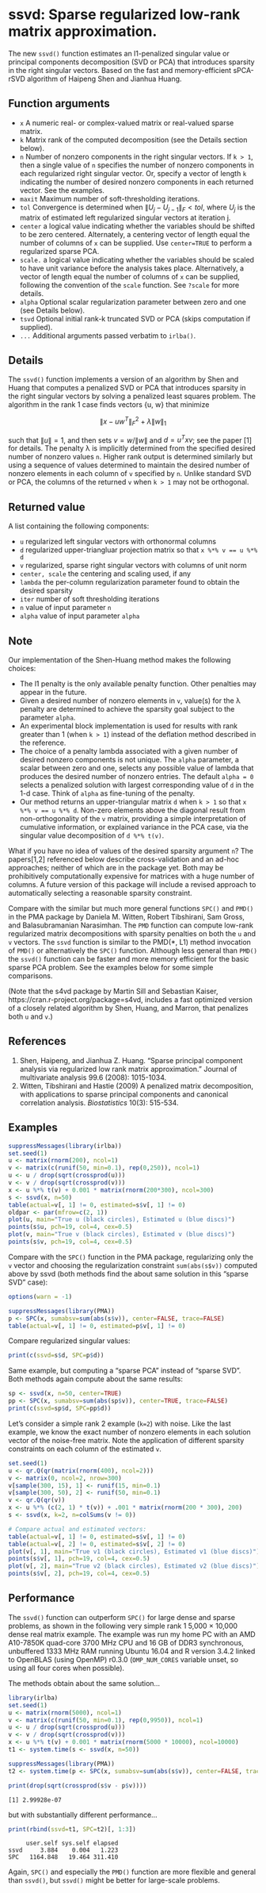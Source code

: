 # ssvd: Sparse regularized low-rank matrix approximation.

The new `ssvd()` function estimates an l1-penalized singular value or
principal components decomposition (SVD or PCA) that introduces sparsity in the
right singular vectors. Based on the fast and memory-efficient sPCA-rSVD
algorithm of Haipeng Shen and Jianhua Huang.

## Function arguments

- `x` A numeric real- or complex-valued matrix or real-valued sparse matrix.
- `k` Matrix rank of the computed decomposition (see the Details section below).
- `n` Number of nonzero components in the right singular vectors. If `k > 1`,
        then a single value of `n` specifies the number of nonzero components
        in each regularized right singular vector. Or, specify a vector of length
        `k` indicating the number of desired nonzero components in each
        returned vector. See the examples.
- `maxit` Maximum number of soft-thresholding iterations.
- `tol` Convergence is determined when $\|U_j - U_{j-1}\|_F < tol$,
        where $U_j$ is the matrix of estimated left regularized singular vectors at iteration j.
- `center` a logical value indicating whether the variables should be
        shifted to be zero centered. Alternately, a centering vector of length
        equal the number of columns of `x` can be supplied. Use `center=TRUE`
        to perform a regularized sparse PCA.
- `scale.` a logical value indicating whether the variables should be
        scaled to have unit variance before the analysis takes place.
        Alternatively, a vector of length equal the number of columns of
        `x` can be supplied, following the convention of the `scale`
        function.  See `?scale` for more details.
- `alpha` Optional  scalar regularization parameter between zero and one (see Details below).
- `tsvd` Optional initial rank-k truncated SVD or PCA (skips computation if supplied).
- `...` Additional arguments passed verbatim to `irlba()`.


## Details

The `ssvd()` function implements a version of an algorithm by Shen and
Huang that computes a penalized SVD or PCA that introduces sparsity in the
right singular vectors by solving a penalized least squares problem.  The
algorithm in the rank 1 case finds vectors {u, w} that minimize

$$\|x - u w^T\|_F^2 + \lambda \|w\|_1$$

such that $\|u\| = 1$, and then sets $v = w / \|w\|$ and $d = u^T x v$; see
the paper [1] for details. The penalty &lambda; is implicitly determined from
the specified desired number of nonzero values `n`.  Higher rank output is
determined similarly but using a sequence of \eqn{\lambda}{lambda} values
determined to maintain the desired number of nonzero elements in each column of
`v` specified by `n`.  Unlike standard SVD or PCA, the columns of the
returned `v` when `k > 1` may not be orthogonal.

## Returned value

A list containing the following components:

- `u` regularized left singular vectors with orthonormal columns
- `d` regularized upper-triangluar projection matrix so that `x %*% v == u %*% d`
- `v` regularized, sparse right singular vectors with columns of unit norm
- `center, scale` the centering and scaling used, if any
- `lambda` the per-column regularization parameter found to obtain the desired sparsity
- `iter` number of soft thresholding iterations
- `n` value of input parameter `n`
- `alpha` value of input parameter `alpha`


## Note

Our implementation of the Shen-Huang method makes the following choices:

- The l1 penalty is the only available penalty function. Other penalties may appear in the future.
- Given a desired number of nonzero elements in `v`, value(s) for the &lambda;
      penalty are determined to achieve the sparsity goal subject to the parameter `alpha`.
- An experimental block implementation is used for results with rank greater than 1 (when `k > 1`)
      instead of the deflation method described in the reference.
- The choice of a penalty lambda associated with a given number of desired nonzero
      components is not unique. The `alpha` parameter, a scalar between zero and one,
      selects any possible value of lambda that produces the desired number of
      nonzero entries. The default `alpha = 0` selects a penalized solution with
      largest corresponding value of `d` in the 1-d case. Think of `alpha` as
      fine-tuning of the penalty.
- Our method returns an upper-triangular matrix `d` when `k > 1` so
      that `x %*% v == u %*% d`. Non-zero
      elements above the diagonal result from non-orthogonality of the `v` matrix,
      providing a simple interpretation of cumulative information, or explained variance
      in the PCA case, via the singular value decomposition of `d %*% t(v)`.

What if you have no idea of values of the desired sparsity argument `n`?  The
papers[1,2] referenced below describe cross-validation and an ad-hoc
approaches; neither of which are in the package yet. Both may be prohibitively
computationally expensive for matrices with a huge number of columns. A future
version of this package will include a revised approach to automatically
selecting a reasonable sparsity constraint.

Compare with the similar but much more general functions `SPC()` and `PMD()` in
the PMA package by Daniela M. Witten, Robert Tibshirani, Sam Gross, and
Balasubramanian Narasimhan.  The `PMD` function can compute low-rank
regularized matrix decompositions with sparsity penalties on both the `u` and
`v` vectors. The `ssvd` function is similar to the PMD(&midast;, L1) method
invocation of `PMD()` or alternatively the `SPC()` function.  Although less general
than `PMD()` the `ssvd()` function can be faster and more memory efficient for
the basic sparse PCA problem.  See the examples below for some simple comparisons.

(Note that the s4vd package by Martin Sill and Sebastian Kaiser,
https://cran.r-project.org/package=s4vd, includes a fast optimized version of a
closely related algorithm by Shen, Huang, and Marron, that penalizes both `u`
and `v`.)

## References

1. Shen, Haipeng, and Jianhua Z. Huang. "Sparse principal component analysis via regularized low rank matrix approximation." Journal of multivariate analysis 99.6 (2008): 1015-1034.
2. Witten, Tibshirani and Hastie (2009) A penalized matrix decomposition, with applications to sparse principal components and canonical correlation analysis. _Biostatistics_ 10(3): 515-534.

## Examples

```r
suppressMessages(library(irlba))
set.seed(1)
u <- matrix(rnorm(200), ncol=1)
v <- matrix(c(runif(50, min=0.1), rep(0,250)), ncol=1)
u <- u / drop(sqrt(crossprod(u)))
v <- v / drop(sqrt(crossprod(v)))
x <- u %*% t(v) + 0.001 * matrix(rnorm(200*300), ncol=300)
s <- ssvd(x, n=50)
table(actual=v[, 1] != 0, estimated=s$v[, 1] != 0)
oldpar <- par(mfrow=c(2, 1))
plot(u, main="True u (black circles), Estimated u (blue discs)")
points(s$u, pch=19, col=4, cex=0.5)
plot(v, main="True v (black circles), Estimated v (blue discs)")
points(s$v, pch=19, col=4, cex=0.5)
```

Compare with the `SPC()` function in the PMA package, regularizing only the `v`
vector and choosing the regularization constraint `sum(abs(s$v))` computed
above by ssvd (both methods find the about same solution in this "sparse SVD"
case):
```r
options(warn = -1)
```
```r
suppressMessages(library(PMA))
p <- SPC(x, sumabsv=sum(abs(s$v)), center=FALSE, trace=FALSE)
table(actual=v[, 1] != 0, estimated=p$v[, 1] != 0)
```

Compare regularized singular values:
```r
print(c(ssvd=s$d, SPC=p$d))
```

Same example, but computing a "sparse PCA" instead of "sparse SVD". Both methods
again compute about the same results:
```r
sp <- ssvd(x, n=50, center=TRUE)
pp <- SPC(x, sumabsv=sum(abs(sp$v)), center=TRUE, trace=FALSE)
print(c(ssvd=sp$d, SPC=pp$d))
```


Let's consider a simple rank 2 example (`k=2`) with noise. Like the last
example, we know the exact number of nonzero elements in each solution vector
of the noise-free matrix. Note the application of different sparsity
constraints on each column of the estimated `v`.

```r
set.seed(1)
u <- qr.Q(qr(matrix(rnorm(400), ncol=2)))
v <- matrix(0, ncol=2, nrow=300)
v[sample(300, 15), 1] <- runif(15, min=0.1)
v[sample(300, 50), 2] <- runif(50, min=0.1)
v <- qr.Q(qr(v))
x <- u %*% (c(2, 1) * t(v)) + .001 * matrix(rnorm(200 * 300), 200)
s <- ssvd(x, k=2, n=colSums(v != 0))

# Compare actual and estimated vectors:
table(actual=v[, 1] != 0, estimated=s$v[, 1] != 0)
table(actual=v[, 2] != 0, estimated=s$v[, 2] != 0)
plot(v[, 1], main="True v1 (black circles), Estimated v1 (blue discs)")
points(s$v[, 1], pch=19, col=4, cex=0.5)
plot(v[, 2], main="True v2 (black circles), Estimated v2 (blue discs)")
points(s$v[, 2], pch=19, col=4, cex=0.5)
```


## Performance

The `ssvd()` function can outperform `SPC()` for large dense and sparse
problems, as shown in the following very simple rank 1 5,000 &times; 10,000
dense real matrix example.  The example was run my home PC with an AMD
A10-7850K quad-core 3700 MHz CPU and 16 GB of DDR3 synchronous, unbuffered 1333
MHz RAM running Ubuntu 16.04 and R version 3.4.2 linked to OpenBLAS (using
OpenMP) r0.3.0 (`OMP_NUM_CORES` variable unset, so using all four cores when
possible).

The methods obtain about the same solution...
```r
library(irlba)
set.seed(1)
u <- matrix(rnorm(5000), ncol=1)
v <- matrix(c(runif(50, min=0.1), rep(0,9950)), ncol=1)
u <- u / drop(sqrt(crossprod(u)))
v <- v / drop(sqrt(crossprod(v)))
x <- u %*% t(v) + 0.001 * matrix(rnorm(5000 * 10000), ncol=10000)
t1 <- system.time(s <- ssvd(x, n=50))

suppressMessages(library(PMA))
t2 <- system.time(p <- SPC(x, sumabsv=sum(abs(s$v)), center=FALSE, trace=FALSE))

print(drop(sqrt(crossprod(s$v - p$v))))
```
```
[1] 2.99928e-07
```

but with substantially different performance...
```r
print(rbind(ssvd=t1, SPC=t2)[, 1:3])
```
```
     user.self sys.self elapsed
ssvd     3.884    0.004   1.223
SPC   1164.848   19.464 311.410
```

Again, `SPC()` and especially the `PMD()` function are more flexible and
general than `ssvd()`, but `ssvd()` might be better for large-scale problems.
